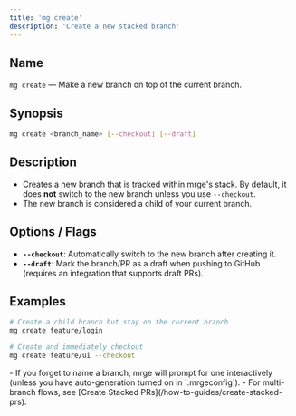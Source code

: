 ```yaml
---
title: 'mg create'
description: 'Create a new stacked branch'
---
```


## Name

`mg create` — Make a new branch on top of the current branch.

## Synopsis

```bash
mg create <branch_name> [--checkout] [--draft]
```

## Description

- Creates a new branch that is tracked within mrge's stack. By default, it does **not** switch to the new branch unless you use `--checkout`.
- The new branch is considered a child of your current branch.

## Options / Flags

- **`--checkout`**: Automatically switch to the new branch after creating it.
- **`--draft`**: Mark the branch/PR as a draft when pushing to GitHub (requires an integration that supports draft PRs).

## Examples

```bash
# Create a child branch but stay on the current branch
mg create feature/login

# Create and immediately checkout
mg create feature/ui --checkout
```

<Note>
  - If you forget to name a branch, mrge will prompt for one interactively
  (unless you have auto-generation turned on in `.mrgeconfig`). - For
  multi-branch flows, see [Create Stacked
  PRs](/how-to-guides/create-stacked-prs).
</Note>
